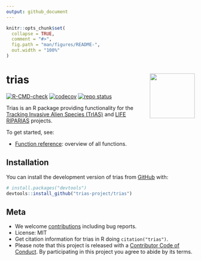 ```yaml
---
output: github_document
---
```


<!-- README.md is generated from README.Rmd. Please edit that file -->

```r
knitr::opts_chunk$set(
  collapse = TRUE,
  comment = "#>",
  fig.path = "man/figures/README-",
  out.width = "100%"
)
```

# trias <img src="man/figures/logo.png" align="right" alt="" width="120">

<!-- badges: start -->
[![R-CMD-check](https://github.com/trias-project/trias/workflows/R-CMD-check/badge.svg)](https://github.com/trias-project/trias/actions)
[![codecov](https://codecov.io/gh/trias-project/trias/branch/main/graph/badge.svg)](https://app.codecov.io/gh/trias-project/trias/)
[![repo status](https://www.repostatus.org/badges/latest/active.svg)](https://www.repostatus.org/#active)
<!-- badges: end -->

Trias is an R package providing functionality for the [Tracking Invasive Alien Species (TrIAS)](https://trias-project.be) and [LIFE RIPARIAS](https://www.riparias.be) projects.

To get started, see:

- [Function reference](https://trias-project.github.io/trias/reference/index.html): overview of all functions.

## Installation

You can install the development version of trias from [GitHub](https://github.com/) with:

``` r
# install.packages("devtools")
devtools::install_github("trias-project/trias")
```

## Meta

- We welcome [contributions](.github/CONTRIBUTING.md) including bug reports.
- License: MIT
- Get citation information for trias in R doing `citation("trias")`.
- Please note that this project is released with a [Contributor Code of Conduct](.github/CODE_OF_CONDUCT.md). By participating in this project you agree to abide by its terms.
